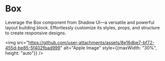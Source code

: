 # Box

Leverage the Box component from Shadow UI—a versatile and powerful layout building block. Effortlessly customize its styles, props, and structure to create responsive designs.

 <img
      src="https://github.com/user-attachments/assets/8e16dbe7-bf72-455d-be85-5f402fbad999"
      alt="Apple Image"
      style={{maxWidth: "30%", height: "auto"}}
    />
